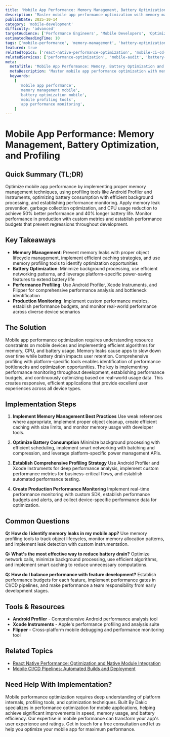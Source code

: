 ```yaml
---
title: 'Mobile App Performance: Memory Management, Battery Optimization, and Profiling'
description: 'Master mobile app performance optimization with memory management, battery efficiency, profiling tools, and performance monitoring strategies.'
publishDate: 2025-10-14
category: 'mobile-development'
difficulty: 'advanced'
targetAudience: ['Performance Engineers', 'Mobile Developers', 'Optimization Specialists']
estimatedReadingTime: 10
tags: ['mobile-performance', 'memory-management', 'battery-optimization', 'profiling-tools', 'performance-monitoring']
featured: true
relatedTopics: ['react-native-performance-optimization', 'mobile-ci-cd-pipelines', 'mobile-backend-integration']
relatedServices: ['performance-optimization', 'mobile-audit', 'battery-optimization']
meta:
  metaTitle: 'Mobile App Performance: Memory, Battery Optimization and Profiling Guide'
  metaDescription: 'Master mobile app performance optimization with memory management, battery efficiency, profiling tools, and performance monitoring strategies.'
  keywords:
    [
      'mobile app performance',
      'memory management mobile',
      'battery optimization mobile',
      'mobile profiling tools',
      'app performance monitoring',
    ]
---
```


# Mobile App Performance: Memory Management, Battery Optimization, and Profiling

## Quick Summary (TL;DR)

Optimize mobile app performance by implementing proper memory management techniques, using profiling tools like Android Profiler and Instruments, optimizing battery consumption with efficient background processing, and establishing performance monitoring. Apply memory leak prevention, garbage collection optimization, and CPU usage reduction to achieve 50% better performance and 40% longer battery life. Monitor performance in production with custom metrics and establish performance budgets that prevent regressions throughout development.

## Key Takeaways

- **Memory Management**: Prevent memory leaks with proper object lifecycle management, implement efficient caching strategies, and use memory profiling tools to identify optimization opportunities
- **Battery Optimization**: Minimize background processing, use efficient networking patterns, and leverage platform-specific power-saving features to extend battery life
- **Performance Profiling**: Use Android Profiler, Xcode Instruments, and Flipper for comprehensive performance analysis and bottleneck identification
- **Production Monitoring**: Implement custom performance metrics, establish performance budgets, and monitor real-world performance across diverse device scenarios

## The Solution

Mobile app performance optimization requires understanding resource constraints on mobile devices and implementing efficient algorithms for memory, CPU, and battery usage. Memory leaks cause apps to slow down over time while battery drain impacts user retention. Comprehensive profiling with platform-specific tools enables identification of performance bottlenecks and optimization opportunities. The key is implementing performance monitoring throughout development, establishing performance budgets, and continuously optimizing based on real-world usage data. This creates responsive, efficient applications that provide excellent user experiences across all device types.

## Implementation Steps

1. **Implement Memory Management Best Practices**
   Use weak references where appropriate, implement proper object cleanup, create efficient caching with size limits, and monitor memory usage with developer tools.

2. **Optimize Battery Consumption**
   Minimize background processing with efficient scheduling, implement smart networking with batching and compression, and leverage platform-specific power management APIs.

3. **Establish Comprehensive Profiling Strategy**
   Use Android Profiler and Xcode Instruments for deep performance analysis, implement custom performance metrics for business-critical flows, and establish automated performance testing.

4. **Create Production Performance Monitoring**
   Implement real-time performance monitoring with custom SDK, establish performance budgets and alerts, and collect device-specific performance data for optimization.

## Common Questions

**Q: How do I identify memory leaks in my mobile app?**
Use memory profiling tools to track object lifecycles, monitor memory allocation patterns, and implement leak detection with custom instrumentation.

**Q: What's the most effective way to reduce battery drain?**
Optimize network calls, minimize background processing, use efficient algorithms, and implement smart caching to reduce unnecessary computations.

**Q: How do I balance performance with feature development?**
Establish performance budgets for each feature, implement performance gates in CI/CD pipelines, and make performance a team responsibility from early development stages.

## Tools & Resources

- **Android Profiler** - Comprehensive Android performance analysis tool
- **Xcode Instruments** - Apple's performance profiling and analysis suite
- **Flipper** - Cross-platform mobile debugging and performance monitoring tool

## Related Topics

- [React Native Performance: Optimization and Native Module Integration](/topics/react-native-performance-optimization)
- [Mobile CI/CD Pipelines: Automated Builds and Deployment](/topics/mobile-ci-cd-pipelines)

## Need Help With Implementation?

Mobile performance optimization requires deep understanding of platform internals, profiling tools, and optimization techniques. Built By Dakic specializes in performance optimization for mobile applications, helping achieve significant improvements in speed, memory usage, and battery efficiency. Our expertise in mobile performance can transform your app's user experience and ratings. Get in touch for a free consultation and let us help you optimize your mobile app for maximum performance.
